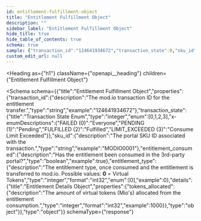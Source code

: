 ```yaml
---
id: entitlement-fulfillment-object
title: "Entitlement Fulfillment Object"
description: ""
sidebar_label: "Entitlement Fulfillment Object"
hide_title: true
hide_table_of_contents: true
schema: true
sample: {"transaction_id":"124641934672","transaction_state":0,"sku_id":"MODIO0001","entitlement_consumed":true,"entitlement_type":0,"details":{"tokens_allocated":1000}}
custom_edit_url: null
---
```



<Heading
  as={"h1"}
  className={"openapi__heading"}
  children={"Entitlement Fulfillment Object"}
>
</Heading>





<Schema
  schema={{"title":"Entitlement Fulfillment Object","properties":{"transaction_id":{"description":"The mod.io transaction ID for the entitlement transfer.","type":"string","example":"124641934672"},"transaction_state":{"title":"Transaction State Enum","type":"integer","enum":[0,1,2,3],"x-enumDescriptions":{"FAILED (0)":"Everyone","PENDING (1)":"Pending","FULFILLED (2)":"Fulfilled","LIMIT_EXCEEDED (3)":"Consume Limit Exceeded"}},"sku_id":{"description":"The portal SKU ID associated with the transaction.","type":"string","example":"MODIO0001"},"entitlement_consumed":{"description":"Has the entitlement been consumed in the 3rd-party portal?","type":"boolean","example":true},"entitlement_type":{"description":"The entitlement type, once consumed and the entitlement is transferred to mod.io. Possible values: __0__ = Virtual Tokens","type":"integer","format":"int32","enum":[0],"example":0},"details":{"title":"Entitlement Details Object","properties":{"tokens_allocated":{"description":"The amount of virtual tokens (Mio's) allocated from the entitlement consumption.","type":"integer","format":"int32","example":1000}},"type":"object"}},"type":"object"}}
  schemaType={"response"}
>
  
</Schema>
            